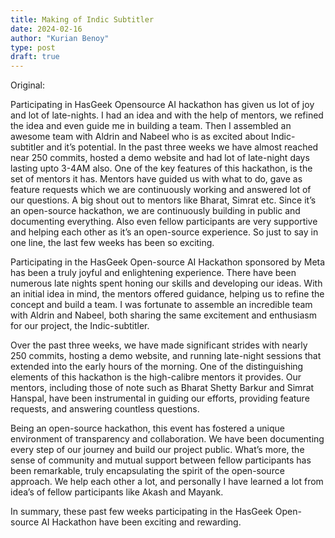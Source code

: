 ---
title: Making of Indic Subtitler
date: 2024-02-16
author: "Kurian Benoy"
type: post
draft: true
---

Original:

Participating in HasGeek Opensource AI hackathon has given us lot of joy and lot of late-nights. I had an idea and with the help of mentors, we refined the idea and even guide me in building a team. Then I assembled an awesome team with Aldrin and Nabeel who is as excited about Indic-subtitler and it's potential. In the past three weeks we have almost reached near 250 commits, hosted a demo website and had lot of late-night days lasting upto 3-4AM also. One of the key features of this hackathon, is the set of mentors it has. Mentors have guided us with what to do, gave as feature requests which we are continuously working and answered lot of our questions. A big shout out to mentors like Bharat, Simrat etc. Since it's an open-source hackathon, we are continuously building in public and documenting everything. Also even fellow participants are very supportive and helping each other as it's an open-source experience. So just to say in one line, the last few weeks has been so exciting.


Participating in the HasGeek Open-source AI Hackathon sponsored by Meta has been a truly joyful and enlightening experience. There have been numerous late nights spent honing our skills and developing our ideas. With an initial idea in mind, the mentors offered guidance, helping us to refine the concept and build a team. I was fortunate to assemble an incredible team with Aldrin and Nabeel, both sharing the same excitement and enthusiasm for our project, the Indic-subtitler.

Over the past three weeks, we have made significant strides with nearly 250 commits, hosting a demo website, and running late-night sessions that extended into the early hours of the morning. One of the distinguishing elements of this hackathon is the high-calibre mentors it provides. Our mentors, including those of note such as Bharat Shetty Barkur and Simrat Hanspal, have been instrumental in guiding our efforts, providing feature requests, and answering countless questions.

Being an open-source hackathon, this event has fostered a unique environment of transparency and collaboration. We have been documenting every step of our journey and build our project public. What's more, the sense of community and mutual support between fellow participants has been remarkable, truly encapsulating the spirit of the open-source approach. We help each other a lot, and personally I have learned a lot from idea's of fellow participants like Akash and Mayank.

In summary, these past few weeks participating in the HasGeek Open-source AI Hackathon have been exciting and rewarding.
